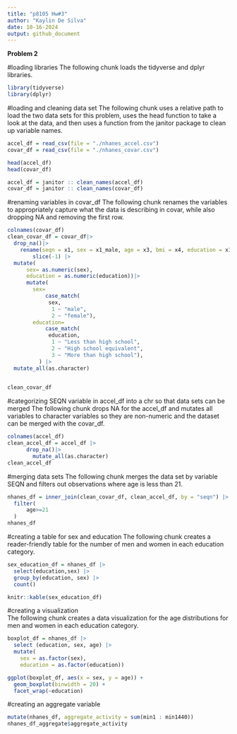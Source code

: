 ```yaml
---
title: "p8105 Hw#3"
author: "Kaylin De Silva"
date: 10-16-2024
output: github_document
---
```

**Problem 2**

#loading libraries
The following chunk loads the tidyverse and dplyr libraries. 
```r
library(tidyverse)
library(dplyr)
```

#loading and cleaning data set
The following chunk uses a relative path to load the two data sets for this problem, uses the head function to take a look at the data, and then uses a function from the janitor package to clean up variable names.
```r
accel_df = read_csv(file = "./nhanes_accel.csv")
covar_df = read_csv(file = "./nhanes_covar.csv")

head(accel_df)
head(covar_df)

accel_df = janitor :: clean_names(accel_df)
covar_df = janitor :: clean_names(covar_df)
```

#renaming variables in covar_df
The following chunk renames the variables to appropriately capture what the data is describing in covar, while also dropping NA and removing the first row.
```r
colnames(covar_df)
clean_covar_df = covar_df|>
  drop_na()|>
    rename(seqn = x1, sex = x1_male, age = x3, bmi = x4, education = x1_less_than_high_school)|>
        slice(-1) |>
  mutate(
      sex= as.numeric(sex),
      education = as.numeric(education))|>
      mutate(
        sex=
            case_match(
             sex,
              1 ~ "male",
              2 ~ "female"),
        education=
            case_match(
             education,
              1 ~ "Less than high school",
              2 ~ "High school equivalent",
              3 ~ "More than high school"),
          ) |>
  mutate_all(as.character)

    
clean_covar_df
```

#categorizing SEQN variable in accel_df into a chr so that data sets can be merged
The following chunk drops NA for the accel_df and mutates all variables to character variables so they are non-numeric and the dataset can be merged with the covar_df.
```r
colnames(accel_df)
clean_accel_df = accel_df |>
      drop_na()|>
        mutate_all(as.character)
clean_accel_df
```

#merging data sets
The following chunk merges the data set by variable SEQN and filters out observations where age is less than 21. 
```r
nhanes_df = inner_join(clean_covar_df, clean_accel_df, by = "seqn") |>
  filter(
      age>=21
  )
nhanes_df
```

#creating a table for sex and education
The following chunk creates a reader-friendly table for the number of men and women in each education category.
```r
sex_education_df = nhanes_df |>
  select(education,sex) |>
  group_by(education, sex) |>
  count()

knitr::kable(sex_education_df)
```

#creating a visualization  
The following chunk creates a data visualization for the age distributions for men and women in each education category.
```r
boxplot_df = nhanes_df |>
  select (education, sex, age) |>
  mutate(
    sex = as.factor(sex),
    education = as.factor(education))

ggplot(boxplot_df, aes(x = sex, y = age)) + 
  geom_boxplot(binwidth = 20) + 
  facet_wrap(~education)
```

#creating an aggregate variable 
```r
mutate(nhanes_df, aggregate_activity = sum(min1 : min1440))
nhanes_df_aggregate$aggregate_activity
```

